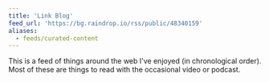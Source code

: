 ```yaml
---
title: 'Link Blog'
feed_url: 'https://bg.raindrop.io/rss/public/48340159'
aliases:
  - feeds/curated-content
---
```


This is a feed of things around the web I've enjoyed (in chronological order). Most of these are things to read with the occasional video or podcast.
